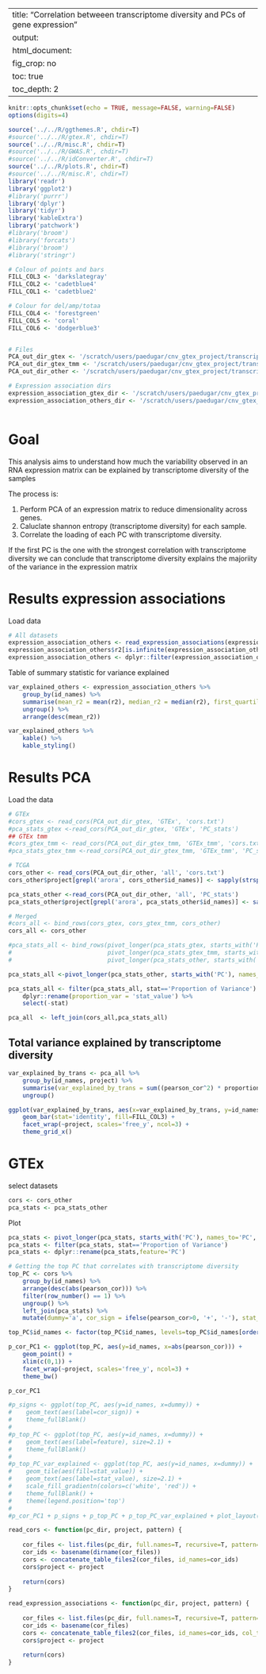 
---
title: "Correlation betweeen transcriptome diversity and PCs of gene expression"
output:
    html_document:
        fig_crop: no
        toc: true
        toc_depth: 2
---

```r
knitr::opts_chunk$set(echo = TRUE, message=FALSE, warning=FALSE)
options(digits=4)
```

```r
source('../../R/ggthemes.R', chdir=T)
#source('../../R/gtex.R', chdir=T)
source('../../R/misc.R', chdir=T)
#source('../../R/GWAS.R', chdir=T)
#source('../../R/idConverter.R', chdir=T)
source('../../R/plots.R', chdir=T)
#source('../../R/misc.R', chdir=T)
library('readr')
library('ggplot2')
#library('purrr')
library('dplyr')
library('tidyr')
library('kableExtra')
library('patchwork')
#library('broom')
#library('forcats')
#library('broom')
#library('stringr')

```

```r

# Colour of points and bars
FILL_COL3 <- 'darkslategray'
FILL_COL2 <- 'cadetblue4'
FILL_COL1 <- 'cadetblue2'

# Colour for del/amp/totaa
FILL_COL4 <- 'forestgreen'
FILL_COL5 <- 'coral'
FILL_COL6 <- 'dodgerblue3'


# Files
PCA_out_dir_gtex <- '/scratch/users/paedugar/cnv_gtex_project/transcriptome_diversity/PCA_var_explained_by_transcriptome_diversity/'
PCA_out_dir_gtex_tmm <- '/scratch/users/paedugar/cnv_gtex_project/transcriptome_diversity/PCA_var_explained_by_transcriptome_diversity_tmm/'
PCA_out_dir_other <- '/scratch/users/paedugar/cnv_gtex_project/transcriptome_diversity_other_datasets/PCA_var_explained_by_transcriptome_diversity'

# Expression association dirs
expression_association_gtex_dir <- '/scratch/users/paedugar/cnv_gtex_project/transcriptome_diversity/expression_associations/'
expression_association_others_dir <- '/scratch/users/paedugar/cnv_gtex_project/transcriptome_diversity_other_datasets/expression_associations/'
```

```r
```


# Goal
This analysis aims to understand how much the variability observed in an RNA expression matrix can be explained by transcriptome diversity of the samples

The process is:

1. Perform PCA of an expression matrix to reduce dimensionality across genes.
2. Caluclate shannon entropy (transcriptome diversity) for each sample.
3. Correlate the loading of each PC with transcriptome diversity. 

If the first PC is the one with the strongest correlation with transcriptome diversity we can conclude that transcriptome diversity explains the majoriity of the variance in the expression matrix

# Results expression associations
Load data
```r

# All datasets
expression_association_others <- read_expression_associations(expression_association_others_dir, 'other_datasets', '.txt')
expression_association_others$r2[is.infinite(expression_association_others$statistic)] <- 1
expression_association_others <- dplyr::filter(expression_association_others, statistic != 0)
```

Table of summary statistic for variance explained
```r
var_explained_others <- expression_association_others %>%
    group_by(id_names) %>%
    summarise(mean_r2 = mean(r2), median_r2 = median(r2), first_quartile = quantile(r2, 0.25), third_quartile = quantile(r2, 0.75)) %>%
    ungroup() %>%
    arrange(desc(mean_r2))

var_explained_others %>%
    kable() %>%
    kable_styling()
```



# Results PCA

Load the data
```r
# GTEx
#cors_gtex <- read_cors(PCA_out_dir_gtex, 'GTEx', 'cors.txt')
#pca_stats_gtex <-read_cors(PCA_out_dir_gtex, 'GTEx', 'PC_stats')
## GTEx tmm 
#cors_gtex_tmm <- read_cors(PCA_out_dir_gtex_tmm, 'GTEx_tmm', 'cors.txt')
#pca_stats_gtex_tmm <-read_cors(PCA_out_dir_gtex_tmm, 'GTEx_tmm', 'PC_stats')

# TCGA
cors_other <- read_cors(PCA_out_dir_other, 'all', 'cors.txt')
cors_other$project[grepl('arora', cors_other$id_names)] <- sapply(strsplit(cors_other$id_names[grepl('arora', cors_other$id_names)], '_'), function(x) paste0(x[1:3], collapse='_'))

pca_stats_other <-read_cors(PCA_out_dir_other, 'all', 'PC_stats')
pca_stats_other$project[grepl('arora', pca_stats_other$id_names)] <- sapply(strsplit(pca_stats_other$id_names[grepl('arora', pca_stats_other$id_names)], '_'), function(x) paste0(x[1:3], collapse='_'))

# Merged
#cors_all <- bind_rows(cors_gtex, cors_gtex_tmm, cors_other)
cors_all <- cors_other

#pca_stats_all <- bind_rows(pivot_longer(pca_stats_gtex, starts_with('PC'), names_to='feature', values_to='stat_value'),
#                           pivot_longer(pca_stats_gtex_tmm, starts_with('PC'), names_to='feature', values_to='stat_value'),
#                           pivot_longer(pca_stats_other, starts_with('PC'), names_to='feature', values_to='stat_value'))

pca_stats_all <-pivot_longer(pca_stats_other, starts_with('PC'), names_to='feature', values_to='stat_value')

pca_stats_all <- filter(pca_stats_all, stat=='Proportion of Variance') %>%
    dplyr::rename(proportion_var = 'stat_value') %>%
    select(-stat)

pca_all  <- left_join(cors_all,pca_stats_all)

```

## Total variance explained by transcriptome diversity


```r
var_explained_by_trans <- pca_all %>%
    group_by(id_names, project) %>%
    summarise(var_explained_by_trans = sum((pearson_cor^2) * proportion_var)) %>%
    ungroup()

ggplot(var_explained_by_trans, aes(x=var_explained_by_trans, y=id_names)) +
    geom_bar(stat='identity', fill=FILL_COL3) +
    facet_wrap(~project, scales='free_y', ncol=3) +
    theme_grid_x()
```


# GTEx 

select datasets
```r
cors <- cors_other
pca_stats <- pca_stats_other
```

Plot
```r

pca_stats <- pivot_longer(pca_stats, starts_with('PC'), names_to='PC', values_to='stat_value')
pca_stats <- filter(pca_stats, stat=='Proportion of Variance')
pca_stats <- dplyr::rename(pca_stats,feature='PC')

# Getting the top PC that correlates with transcriptome diversity
top_PC <- cors %>%
    group_by(id_names) %>%
    arrange(desc(abs(pearson_cor))) %>%
    filter(row_number() == 1) %>%
    ungroup() %>%
    left_join(pca_stats) %>%
    mutate(dummy='a', cor_sign = ifelse(pearson_cor>0, '+', '-'), stat_value=signif(stat_value,2))

top_PC$id_names <- factor(top_PC$id_names, levels=top_PC$id_names[order(abs(top_PC$pearson_cor))], ordered=T)

p_cor_PC1 <- ggplot(top_PC, aes(y=id_names, x=abs(pearson_cor))) +
    geom_point() +
    xlim(c(0,1)) +
    facet_wrap(~project, scales='free_y', ncol=3) +
    theme_bw()

p_cor_PC1 

#p_signs <- ggplot(top_PC, aes(y=id_names, x=dummy)) +
#    geom_text(aes(label=cor_sign)) +
#    theme_fullBlank()
#
#p_top_PC <- ggplot(top_PC, aes(y=id_names, x=dummy)) +
#    geom_text(aes(label=feature), size=2.1) +
#    theme_fullBlank()
#
#p_top_PC_var_explained <- ggplot(top_PC, aes(y=id_names, x=dummy)) +
#    geom_tile(aes(fill=stat_value)) +
#    geom_text(aes(label=stat_value), size=2.1) +
#    scale_fill_gradientn(colors=c('white', 'red')) +
#    theme_fullBlank() +
#    theme(legend.position='top')
#
#p_cor_PC1 + p_signs + p_top_PC + p_top_PC_var_explained + plot_layout(design="AAAAAAAAABCD")

```

```r
read_cors <- function(pc_dir, project, pattern) {
    
    cor_files <- list.files(pc_dir, full.names=T, recursive=T, pattern=pattern)
    cor_ids <- basename(dirname(cor_files))
    cors <- concatenate_table_files2(cor_files, id_names=cor_ids)
    cors$project <- project
    
    return(cors)
}

read_expression_associations <- function(pc_dir, project, pattern) {
    
    cor_files <- list.files(pc_dir, full.names=T, recursive=T, pattern=pattern)
    cor_ids <- basename(cor_files)
    cors <- concatenate_table_files2(cor_files, id_names=cor_ids, col_types='ccdddddd')
    cors$project <- project
    
    return(cors)
}
```
